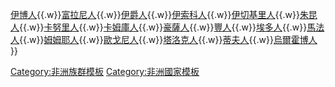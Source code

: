 {{Navbox
|name = 奈及利亞民族
|title = 奈及利亞境內的民族
|list1 = [[约鲁巴人]]{{.w}}[[伊博人]]{{.w}}[[富拉尼人]]{{.w}}[[伊爵人]]{{.w}}[[伊索科人]]{{.w}}[[伊切基里人]]{{.w}}[[朱昆人]]{{.w}}[[卡努里人]]{{.w}}[[卡姆庫人]]{{.w}}[[豪薩人]]{{.w}}[[豐人]]{{.w}}[[埃多人]]{{.w}}[[馬法人]]{{.w}}[[姆姆耶人]]{{.w}}[[歐戈尼人]]{{.w}}[[塔洛克人]]{{.w}}[[蒂夫人]]{{.w}}[[烏爾霍博人]]
}}
<noinclude>
[[Category:非洲族群模板]]
[[Category:非洲國家模板]]
[[Category:尼日利亞民族| ]]
</noinclude>